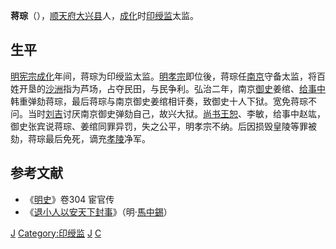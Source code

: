 '''蒋琮'''（{{bd|？年||？年|catIdx=M}}），[[顺天府|顺天府]][[大兴县_(金朝)|大兴县]]人，[[成化|成化]]时[[印绶监|印绶监]]太监。

== 生平 ==
[[明宪宗|明宪宗]][[成化|成化]]年间，蒋琮为印绶监太监。[[明孝宗|明孝宗]]即位後，蒋琮任[[南京|南京]]守备太监，将百姓开垦的[[沙洲|沙洲]]指为芦场，占夺民田，与民争利。弘治二年，南京[[御史|御史]]姜绾、[[给事中|给事中]]韩重弹劾蒋琮，最后蒋琮与南京御史姜绾相讦奏，致御史十人下狱。宽免蒋琮不问。当时[[刘吉|刘吉]]讨厌南京御史弹劾自己，故兴大狱。[[尚书|尚书]][[王恕|王恕]]、李敏，给事中赵竑，御史张宾说蒋琮、姜绾同罪异罚，失之公平，明孝宗不纳。后因损毁皇陵等罪被劾，蒋琮最后免死，谪充[[明孝陵|孝陵]]净军。

== 参考文献 ==
{{Reflist}}
*《[[明史|明史]]》卷304 宦官传
*《[[s:退小人以安天下封事|退小人以安天下封事]]》（明‧[[馬中錫|馬中錫]]）

[[Category:明朝宦官|J]]
[[Category:印绶监|Category:印绶监]]
[[Category:大兴县人|J]]
[[Category:蔣姓|C]]